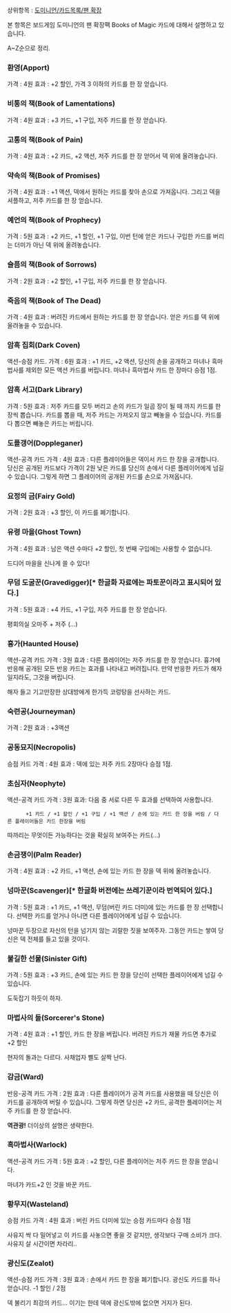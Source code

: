 상위항목 : [[도미니언/카드목록/팬 확장]]

본 항목은 보드게임 도미니언의 팬 확장팩 Books of Magic 카드에 대해서 설명하고 있습니다.

A~Z순으로 정리.

=== 환영(Apport) ===
가격 : 4원
효과 : +2 할인, 가격 3 이하의 카드를 한 장 얻습니다.

=== 비통의 책(Book of Lamentations) ===
가격 : 4원
효과 : +3 카드, +1 구입, 저주 카드를 한 장 얻습니다.

=== 고통의 책(Book of Pain) ===
가격 : 4원
효과 : +2 카드, +2 액션, 저주 카드를 한 장 얻어서 덱 위에 올려놓습니다.

=== 약속의 책(Book of Promises) ===
가격 : 4원
효과 : +1 액션, 덱에서 원하는 카드를 찾아 손으로 가져옵니다. 그리고 덱을 셔플하고, 저주 카드를 한 장 얻습니다.

=== 예언의 책(Book of Prophecy) ===
가격 : 5원
효과 : +2 카드, +1 할인, +1 구입, 이번 턴에 얻은 카드나 구입한 카드를 버리는 더미가 아닌 덱 위에 올려놓습니다.

=== 슬픔의 책(Book of Sorrows) ===
가격 : 2원
효과 : +2 할인, +1 구입, 저주 카드를 한 장 얻습니다.

=== 죽음의 책(Book of The Dead) ===
가격 : 4원
효과 : 버려진 카드에서 원하는 카드를 한 장 얻습니다. 얻은 카드를 덱 위에 올려놓을 수 있습니다.

=== 암흑 집회(Dark Coven) ===
액션-승점 카드.
가격 : 6원
효과 : +1 카드, +2 액션, 당신의 손을 공개하고 마녀나 흑마법사를 제외한 모든 액션 카드를 버립니다. 마녀나 흑마법사 카드 한 장마다 승점 1점.

=== 암흑 서고(Dark Library) ===
가격 : 5원
효과 : 저주 카드를 모두 버리고 손의 카드가 일곱 장이 될 때 까지 카드를 한 장씩 뽑습니다. 카드를 뽑을 때, 저주 카드는 가져오지 않고 빼놓을 수 있습니다. 카드를 다 뽑으면 빼놓은 카드는 버립니다.

=== 도플갱어(Doppleganer) ===
액션-공격 카드
가격 : 4원
효과 : 다른 플레이어들은 덱이서 카드 한 장을 공개합니다. 당신은 공개된 카드보다 가격이 2원 낮은 카드를 당신의 손에서 다른 플레이어에게 넘길 수 있습니다. 그렇게 하면 그 플레이어의 공개된 카드를 손으로 가져옵니다.

=== 요정의 금(Fairy Gold) ===
가격 : 2원
효과 : +3 할인, 이 카드를 폐기합니다.

=== 유령 마을(Ghost Town) ===
가격 : 4원
효과 : 남은 액션 수마다 +2 할인, 첫 번째 구입에는 사용할 수 없습니다.

드디어 마을을 신나게 쓸 수 있다!

=== 무덤 도굴꾼(Gravedigger)[* 한글화 자료에는 파토꾼이라고 표시되어 있다.] ===
가격 : 5원
효과 : +4 카드, +1 구입, 저주 카드를 한 장 얻습니다.

평회의실 오마주 + 저주 (...)

=== 흉가(Haunted House) ===
액션-공격 카드
가격 : 3원
효과 : 다른 플레이어는 저주 카드를 한 장 얻습니다. 흉가에 반응해 공개된 모든 반응 카드는 효과를 나타내고 버려집니다. 만약 반응한 카드가 해자일지라도, 그것을 버립니다.

해자 들고 기고만장한 상대방에게 한가득 코렁탕을 선사하는 카드.

=== 숙련공(Journeyman) ===
가격 : 2원
효과 : +3액션



=== 공동묘지(Necropolis) ===
승점 카드
가격 : 4원
효과 : 덱에 있는 저주 카드 2장마다 승점 1점.



=== 초심자(Neophyte) ===
액션-공격 카드
가격 : 3원
효과: 다음 중 서로 다른 두 효과를 선택하여 사용합니다. 
       +1 카드 / +1 할인 / +1 구입 / +1 액션 / 손에 있는 카드 한 장을 버림 / 다른 플레이어들은 카드 한장을 버림

따까리는 무엇이든 가능하다는 것을 확실히 보여주는 카드(...)

=== 손금쟁이(Palm Reader) ===
가격 : 4원
효과 : +2 카드, +1 액션, 손에 있는 카드 한 장을 덱 위에 올려놓습니다.



=== 넝마꾼(Scavenger)[* 한글화 버전에는 쓰레기꾼이라 번역되어 있다.] ===
가격 : 5원
효과 : +1 카드, +1 액션, 무덤(버린 카드 더미)에 있는 카드를 한 장 선택합니다. 선택한 카드를 얻거나 아니면 다른 플레이어에게 넘길 수 있습니다.

넝마꾼 두장으로 자신의 턴을 넘기지 않는 괴랄한 짓을 보여주자. 그동안 카드는 쌓여 당신은 덱 전체를 들고 있을 것이다.

=== 불길한 선물(Sinister Gift) ===
가격 : 5원
효과 : +3 카드, 손에 있는 카드 한 장을 당신이 선택한 플레이어에게 넘길 수 있습니다.

도둑잡기 하듯이 하자.

=== 마법사의 돌(Sorcerer's Stone) ===
가격 : 4원
효과 : +1 할인, 카드 한 장을 버립니다. 버려진 카드가 재물 카드면 추가로 +2 할인

현자의 돌과는 다르다. 사채업자 삘도 살짝 난다. 

=== 감금(Ward) ===
반응-공격 카드
가격 : 2원
효과 : 다른 플레이어가 공격 카드를 사용했을 때 당신은 이 카드를 공개하여 버릴 수 있습니다. 그렇게 하면 당신은 +2 카드, 공격한 플레이어는 저주 카드를 한 장 얻습니다.

'''역관광!''' 더이상의 설명은 생략한다. 

=== 흑마법사(Warlock) ===
액션-공격 카드
가격 : 5원
효과 : +2 할인, 다른 플레이어는 저주 카드 한 장을 얻습니다. 

{{{#808080 ~~25년 동안 남자 손만 잡고 다닌 자의 최후~~}}} 마녀가 카드+2 인 것을 바꾼 카드.

=== 황무지(Wasteland) ===
승점 카드
가격 : 4원
효과 : 버린 카드 더미에 있는 승점 카드마다 승점 1점

사유지 싹 다 밀어넣고 이 카드를 사놓으면 좋을 것 같지만, 생각보다 구매 소비가 크다. 사유지 살 시간이면 차라리..

=== 광신도(Zealot) ===
액션-승점 카드
가격 : 3원
효과 : 손에서 카드 한 장을 폐기합니다. 광신도 카드를 하나 얻습니다. -1 할인 / 2점

{{{#808080 ~~MY LIFE FOR AIUR~~}}} 덱 불리기 최강의 카드... 이기는 한데 덱에 광신도밖에 없으면 거지가 된다.
